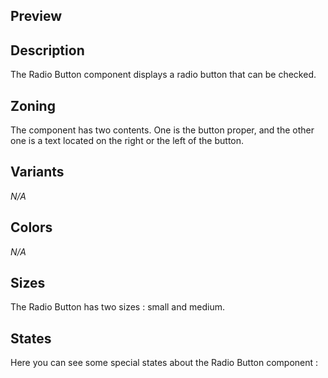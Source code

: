 
## Preview
<!-- PUT SOME FINAL EXAMPLES AS IMAGES HERE -->
<!-- IMAGE IMPORT IS WITH THE FOLLOWING FORMATTING: -->
<!-- ![Alternative text](design-images/link-to-the-corresponding-image.png) -->

## Description
The Radio Button component displays a radio button that can be checked.

## Zoning
The component has two contents. One is the button proper, and the other one is a text located on the right or the left of the button.

## Variants
_N/A_

## Colors
_N/A_

## Sizes
The Radio Button has two sizes : small and medium.

<DesignRadioButtonSizes />

## States
Here you can see some special states about the Radio Button component :

<DesignRadioButtonBehaviours />
